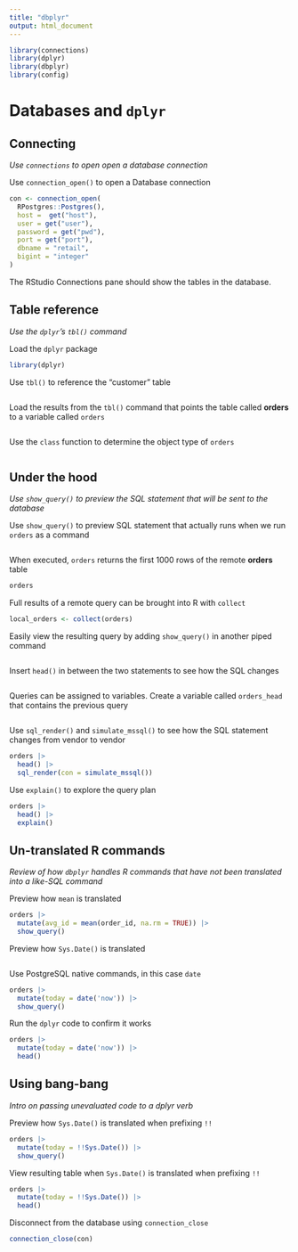 ```yaml
---
title: "dbplyr"
output: html_document
---
```


```r
library(connections)
library(dplyr)
library(dbplyr)
library(config)
```

# Databases and `dplyr`

## Connecting
*Use `connections` to open open a database connection*

Use `connection_open()` to open a Database connection
```r
con <- connection_open(
  RPostgres::Postgres(),
  host =  get("host"),
  user = get("user"),
  password = get("pwd"),
  port = get("port"),
  dbname = "retail",
  bigint = "integer"
)
```
    
The RStudio Connections pane should show the tables in the database.

## Table reference
*Use the `dplyr`'s `tbl()` command*

Load the `dplyr` package
```r
library(dplyr)
```

Use `tbl()` to reference the "customer" table
```r

```

Load the results from the `tbl()` command that points the table called **orders** to a variable called `orders` 
```r

```
    
Use the `class` function to determine the object type of `orders`
```r

```

## Under the hood 
*Use `show_query()` to preview the SQL statement that will be sent to the database*

Use `show_query()` to preview SQL statement that actually runs when we run `orders` as a command
```r

```
    
When executed, `orders` returns the first 1000 rows of the remote **orders** table
```r
orders
```

Full results of a remote query can be brought into R with `collect`
```r
local_orders <- collect(orders)
```

Easily view the resulting query by adding `show_query()` in another piped command
```r

```

Insert `head()` in between the two statements to see how the SQL changes
```r

```
    
Queries can be assigned to variables. Create a variable called `orders_head` that contains the previous query
```r

```

Use `sql_render()` and `simulate_mssql()` to see how the SQL statement changes from vendor to vendor
```r
orders |>
  head() |>
  sql_render(con = simulate_mssql()) 
```

Use `explain()` to explore the query plan
```r
orders |> 
  head() |> 
  explain()
```
    
## Un-translated R commands
*Review of how `dbplyr` handles R commands that have not been translated into a like-SQL command*

Preview how `mean` is translated
```r
orders |> 
  mutate(avg_id = mean(order_id, na.rm = TRUE)) |> 
  show_query()
```

Preview how `Sys.Date()` is translated
```r

```

Use PostgreSQL native commands, in this case `date`
```r
orders |>
  mutate(today = date('now')) |>
  show_query()
```

Run the `dplyr` code to confirm it works
```r
orders |>
  mutate(today = date('now')) |>
  head()
```

## Using bang-bang
*Intro on passing unevaluated code to a dplyr verb*

Preview how `Sys.Date()` is translated when prefixing `!!`
```r
orders |>
  mutate(today = !!Sys.Date()) |>
  show_query()
```

View resulting table when `Sys.Date()` is translated when prefixing `!!`
```r
orders |>
  mutate(today = !!Sys.Date()) |>
  head()
```

Disconnect from the database using `connection_close`
```r
connection_close(con)
```

